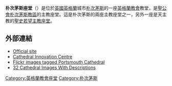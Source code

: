 '''朴次茅斯座堂'''（{{lang-en|Portsmouth Cathedral}}）是位於[[英國|英國]][[英格蘭|英格蘭]]城市[[朴次茅斯|朴次茅斯]]的一座[[英格蘭教會|英格蘭教會]]教堂，是[[聖公會朴次茅斯教區|聖公會朴次茅斯教區]]的主教座堂。這是朴次茅斯的兩座主教座堂之一，另外一座是天主教的[[聖史若望主教座堂_(朴次茅斯)|聖史若望主教座堂]]。

==外部連結==
{{commons category|Portsmouth Cathedral}}
*[http://www.portsmouthcathedral.org.uk/ Official site] {{Wayback|url=http://www.portsmouthcathedral.org.uk/ |date=20210131065908 }}
*[https://web.archive.org/web/20130701035628/http://www.cathedralinnovationcentre.com/ Cathedral Innovation Centre]
*[http://www.flickr.com/search/?q=Portsmouth%20Cathedral&w=all Flickr images tagged Portsmouth Cathedral] {{Wayback|url=http://www.flickr.com/search/?q=Portsmouth%20Cathedral&w=all |date=20210810114636 }}
*[https://web.archive.org/web/20150120100628/http://wyrdlight.com/portsangcath/content/index.html/ 32 Cathedral Images With Descriptions]

{{英格蘭教會座堂}}

{{Authority control}}
[[Category:英格蘭教會座堂|Category:英格蘭教會座堂]]
[[Category:朴次茅斯|Category:朴次茅斯]]